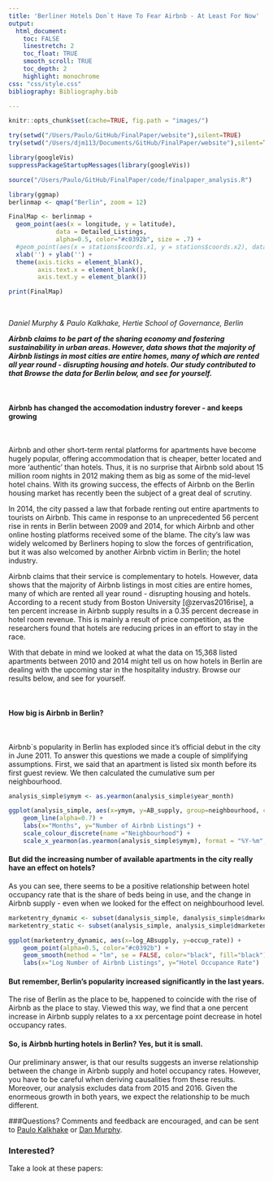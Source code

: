 ```yaml
---
title: 'Berliner Hotels Don`t Have To Fear Airbnb - At Least For Now'
output: 
  html_document:
    toc: FALSE
    linestretch: 2
    toc_float: TRUE
    smooth_scroll: TRUE
    toc_depth: 2
    highlight: monochrome
css: "css/style.css"
bibliography: Bibliography.bib

---
```


```r
knitr::opts_chunk$set(cache=TRUE, fig.path = "images/")

try(setwd("/Users/Paulo/GitHub/FinalPaper/website"),silent=TRUE)
try(setwd("/Users/djm113/Documents/GitHub/FinalPaper/website"),silent=TRUE)

library(googleVis)
suppressPackageStartupMessages(library(googleVis))

```


``` r
source("/Users/Paulo/GitHub/FinalPaper/code/finalpaper_analysis.R")
```

``` r
library(ggmap)
berlinmap <- qmap("Berlin", zoom = 12)

FinalMap <- berlinmap +
  geom_point(aes(x = longitude, y = latitude),
             data = Detailed_Listings,
             alpha=0.5, color="#c0392b", size = .7) +
  #geom_point(aes(x = stations$coords.x1, y = stations$coords.x2), data = stations) +
  xlab('') + ylab('') +
  theme(axis.ticks = element_blank(), 
        axis.text.x = element_blank(),
        axis.text.y = element_blank())
```

```r
print(FinalMap)
```

<br>

*Daniel Murphy & Paulo Kalkhake, Hertie School of Governance, Berlin*
<br>

***Airbnb claims to be part of the sharing economy and fostering sustainability in urban areas. However, data shows that the majority of Airbnb listings in most cities are entire homes, many of which are rented all year round - disrupting housing and hotels. Our study contributed to that  Browse the data for Berlin below, and see for yourself.***

<br>

#### Airbnb has changed the accomodation industry forever - and keeps growing 
<br>

Airbnb and other short-term rental platforms for apartments have become hugely popular, offering accommodation that is cheaper, better located and more 'authentic' than hotels. Thus, it is no surprise that Airbnb sold about 15 million room nights in 2012 making them as big as some of the mid-level hotel chains. With its growing success, the effects of Airbnb on the Berlin housing market has recently been the subject of a great deal of scrutiny.

In 2014, the city passed a law that forbade renting out entire apartments to tourists on Airbnb. This came in response to an unprecedented 56 percent rise in rents in Berlin between 2009 and 2014, for which Airbnb and other online hosting platforms received some of the blame. The city's law was widely welcomed by Berliners hoping to slow the forces of gentrification, but it was also welcomed by another Airbnb victim in Berlin; the hotel industry. 

Airbnb claims that their service is complementary to hotels. However, data shows that the majority of Airbnb listings in most cities are entire homes, many of which are rented all year round - disrupting housing and hotels. According to a recent study from Boston University [@zervas2016rise], a ten percent increase in Airbnb supply results in a 0.35 percent decrease in hotel room revenue. This is mainly a result of price competition, as the researchers found that hotels are reducing prices in an effort to stay in the race.

With that debate in mind we looked at what the data on 15,368 listed apartments between 2010 and 2014 might tell us on how hotels in Berlin are dealing with the upcoming star in the hospitality industry. Browse our results below, and see for yourself.

<br>

#### How big is Airbnb in Berlin?
<br>

Airbnb`s popularity in Berlin has exploded since it's official debut in the city in June 2011. To answer this questions we made a couple of simplifying assumptions. First, we said that an apartment is listed six month before its first guest review. We then calculated the cumulative sum per neighbourhood.


```r

analysis_simple$ymym <- as.yearmon(analysis_simple$year_month)

ggplot(analysis_simple, aes(x=ymym, y=AB_supply, group=neighbourhood, colour=neighbourhood)) +
    geom_line(alpha=0.7) + 
    labs(x="Months", y="Number of Airbnb Listings") + 
    scale_colour_discrete(name ="Neighbourhood") +
    scale_x_yearmon(as.yearmon(analysis_simple$ymym), format = "%Y-%m", n = 6)

```

#### But did the increasing number of available apartments in the city really have an effect on hotels? 

As you can see, there seems to be a positive relationship between hotel occupancy rate that is the share of beds being in use, and the change in Airbnb supply - even when we looked for the effect on neighbourhood level. 

```r
marketentry_dynamic <- subset(danalysis_simple, danalysis_simple$dmarketentry==1)
marketentry_static <- subset(analysis_simple, analysis_simple$dmarketentry==1)

ggplot(marketentry_dynamic, aes(x=log_ABsupply, y=occup_rate)) +
    geom_point(alpha=0.5, color="#c0392b") +
    geom_smooth(method = "lm", se = FALSE, color="black", fill="black") +
    labs(x="Log Number of Airbnb Listings", y="Hotel Occupance Rate")
```


#### But remember, Berlin's popularity increased significantly in the last years.
The rise of Berlin as the place to be, happened to coincide with the rise of Airbnb as the place to stay. Viewed this way, we find that a one percent increase in Airbnb supply relates to a xx percentage point decrease in hotel occupancy rates. 
 
#### So, is Airbnb hurting hotels in Berlin? Yes, but it is small. 
Our preliminary answer, is that our results suggests an inverse relationship between the change in Airbnb supply and hotel occupancy rates. However, you have to be careful when deriving causalities from these results. Moreover, our analysis excludes data from 2015 and 2016. Given the enormeous growth in both years, we expect the relationship to be much different. 

###Questions? 
Comments and feedback are encouraged, and can be sent to [Paulo Kalkhake](mailto: p.kalkhake@mpp.hertie-school.org(p.kalkhake@mpp.hertie-school.org)) or [Dan Murphy](mailto:danieljmurphy01@gmail.com).

### Interested? 

Take a look at these papers:
